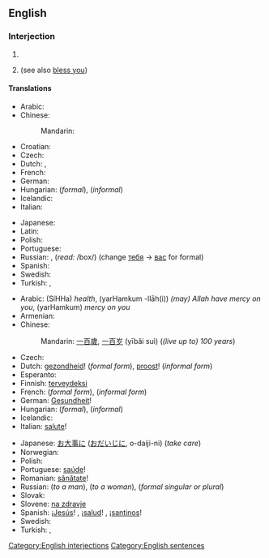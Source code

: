 ==English==

===Interjection===
{{en-intj|pos=[[God]] [[bless]] [[you]]!}}

# {{non-gloss definition|Short for '''May God [[bless you]]'''; said as a short prayer for the recipient.}}
# {{non-gloss definition|Said to somebody who has [[sneeze]]d, as a rhetorical response.}} (see also [[bless you]])

====Translations====
{{trans-top|said as a short prayer for the recipient}}
* Arabic: {{t|ar|حياك الله|tr=Hayyaak allaah|sc=Arab}}
* Chinese:
*: Mandarin: {{t|cmn|上帝保佑你|tr=Shàngdì bàoyòu nǐ|sc=Hani|xs=Mandarin}}
* Croatian: {{t|hr|Bog te blagoslovio}}
* Czech: {{t|cs|Bůh ti žehnej}}
* Dutch: {{t|nl|God zegene u}},  {{t|nl|God zegene jou}}
* French: {{t|fr|Que Dieu te bénisse}}
* German: {{t|de|Gott segne dich}}
* Hungarian: {{t|hu|áldja meg az Isten}} (''formal''), {{t|hu|áldjon meg az Isten}} (''informal'')
* Icelandic: {{t|is|Guð blessi þig}}
* Italian: {{t|it|Dio ti benedica}}
{{trans-mid}}
* Japanese: {{t|ja|神様の祝福|tr=かみさまのしゅくふく, kamisama-no shukufuku|sc=Jpan}}
* Latin: {{t|la|Deus te benedicat}}
* Polish: {{t|pl|Niech cię Bóg błogosławi}}
* Portuguese: {{t|pt|Deus te abençoe}}
* Russian: {{t|ru|Да благословит тебя Господь|tr=Da blagoslovít tebjá Gospód'|sc=Cyrl}}, {{t|ru|Да благословит тебя Бог|tr=Da blagoslovít tebjá Bog|sc=Cyrl}} (''read:'' /box/) (change [[ты|тебя]] -> [[вы|вас]] for formal)
* Spanish: {{t|es|Dios te bendiga}}
* Swedish: {{tø|se|Gud välsigne dig|xs=Northern Sami}}
* Turkish: {{t|tr|Allah senden razı olsun}}, {{t|tr|Tanrı seni kutsasın}}
{{trans-bottom}}

{{trans-top|said to somebody who has sneezed}}
* Arabic: {{Arab|[[صحة]]}} (SíHHa) ''health'', {{Arab|[[يرحمكم الله]]}} (yarHamkum -llāh(i)) ''(may) Allah have mercy on you'', {{Arab|[[يرحمكم]]}} (yarHamkum) ''mercy on you''
* Armenian: {{t-|hy|առողջություն|sc=Armn|xs=Armenian}}
* Chinese:
*: Mandarin: [[一百歲]], [[一百岁]] (yībǎi suì) (''(live up to) 100 years'')
* Czech: {{t-|cs|na zdraví}}
* Dutch: [[gezondheid]]! (''formal form''), [[proost]]! (''informal form'')
* Esperanto: {{t-|eo|sanon|xs=Esperanto}}
* Finnish: [[terveydeksi]]
* French: {{t+|fr|à vos souhaits}} (''formal form''), {{t+|fr|à tes souhaits}} (''informal form'')
* German: [[Gesundheit]]!
* Hungarian: {{t+|hu|egészségére}} (''formal''), {{t+|hu|egészségedre}} (''informal'')
* Icelandic: {{t-|is|Guð blessi þig}}
* Italian: [[salute#Italian|salute]]!
{{trans-mid}}
* Japanese: [[お大事に]] ([[おだいじに]], o-daiji-ni) (''take care'')
* Norwegian: {{t-|no|prosit}}
* Polish: {{t+|pl|na zdrowie}}
* Portuguese: [[saúde]]!
* Romanian: [[sănătate]]!
* Russian: {{t-|ru|будь здоров|tr=bud' zdoróv|sc=Cyrl}} (''to a man''), {{t-|ru|будь здорова|tr=bud' zdoróva|sc=Cyrl}} (''to a woman''), {{t-|ru|будьте здоровы|tr=bud'te zdoróvy|sc=Cyrl}} (''formal singular or plural'')
* Slovak: {{t-|sk|na zdravie}}
* Slovene: [[na zdravje]]
* Spanish: ¡[[Jesús]]! {{italbrac|Spain}}, ¡[[salud]]! {{italbrac|Latin America}}, ¡[[santinos]]! {{italbrac|Northern Spain|specifically Asturias}}
* Swedish: {{t+|sv|prosit}}
* Turkish: {{qualifier|informal, singular}} {{t|tr|çok yaşa}},  {{qualifier|formal, plural}} {{t|tr|çok yaşayın}}
{{trans-bottom}}

[[Category:English interjections]]
[[Category:English sentences]]